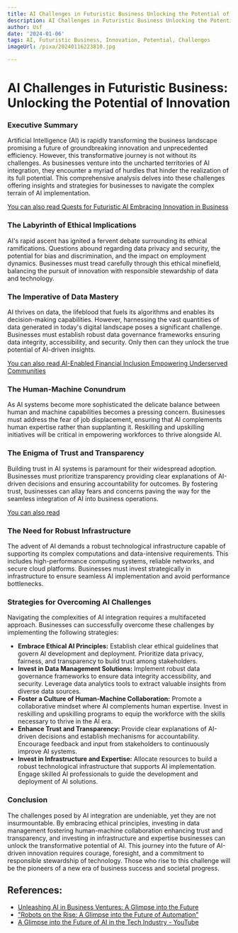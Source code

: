 ```yaml
---
title: AI Challenges in Futuristic Business Unlocking the Potential of Innovation
description: AI Challenges in Futuristic Business Unlocking the Potential of Innovation
author: Usf
date: '2024-01-06'
tags: AI, Futuristic Business, Innovation, Potential, Challenges
imageUrl: /pixa/20240116223810.jpg

---
```

# AI Challenges in  Futuristic Business: Unlocking the Potential of Innovation

### Executive Summary

Artificial Intelligence (AI) is rapidly transforming the business landscape promising a future of groundbreaking innovation and unprecedented efficiency. However, this transformative journey  is not without its challenges. As businesses venture  into the uncharted territories of AI integration, they encounter a  myriad of hurdles that hinder the realization of its full potential.  This comprehensive analysis delves into these challenges offering  insights and strategies for businesses to navigate the complex terrain  of AI implementation.

[You can also read Quests for Futuristic AI  Embracing Innovation in Business](Quests%20for%20Futuristic%20AI%20Embracing%20Innovation%20in%20Business)


### The Labyrinth of Ethical Implications

AI's rapid ascent has ignited a fervent debate surrounding its ethical ramifications. Questions abound  regarding data privacy and security, the potential for bias and discrimination, and the impact on employment dynamics.  Businesses must tread carefully through this ethical minefield, balancing the pursuit  of innovation with responsible  stewardship of data and technology.

### The Imperative of Data  Mastery

AI  thrives on  data, the lifeblood that fuels its algorithms and enables its decision-making capabilities. However, harnessing the vast quantities of data generated in today's digital landscape poses a  significant challenge. Businesses must  establish robust data governance frameworks ensuring data  integrity, accessibility, and security. Only  then can  they unlock the  true potential of AI-driven insights.

[You can also read AI-Enabled Financial Inclusion  Empowering Underserved Communities](AI-Enabled%20Financial%20Inclusion%20Empowering%20Underserved%20Communities)


### The Human-Machine Conundrum

As AI  systems become more sophisticated the delicate balance between human  and machine capabilities becomes a pressing concern.  Businesses must address the fear of job displacement, ensuring that  AI complements human expertise rather than supplanting it. Reskilling and upskilling initiatives will be critical in empowering workforces to thrive alongside AI.

###  The Enigma of Trust and Transparency

Building trust in AI systems  is paramount for their widespread  adoption.  Businesses must prioritize transparency providing clear explanations of AI-driven decisions and ensuring accountability for outcomes. By fostering trust,  businesses can allay fears and concerns paving  the way for the seamless integration of AI into business operations.

[You can also read ]()


### The Need for Robust Infrastructure

The advent of AI demands a robust technological infrastructure  capable of supporting its complex computations and data-intensive requirements. This includes high-performance computing systems, reliable networks, and secure cloud platforms. Businesses must invest strategically in infrastructure to ensure seamless AI implementation and avoid performance bottlenecks.

### Strategies for Overcoming AI Challenges

Navigating the  complexities of AI integration requires a multifaceted approach.  Businesses can successfully overcome these challenges by implementing the following strategies:

- **Embrace Ethical AI Principles:** Establish clear  ethical guidelines that  govern AI development and deployment.  Prioritize data privacy, fairness,  and transparency to build trust among stakeholders.
- **Invest in Data Management Solutions:** Implement  robust data  governance  frameworks to ensure data integrity accessibility, and security. Leverage data analytics tools to extract  valuable insights from diverse data sources.
- **Foster a Culture  of Human-Machine  Collaboration:** Promote a collaborative mindset where AI complements human expertise. Invest in reskilling and upskilling programs to equip  the workforce with  the skills  necessary to thrive in the AI era.
- **Enhance Trust and Transparency:** Provide clear explanations  of AI-driven  decisions and establish mechanisms for accountability. Encourage feedback and input  from stakeholders to continuously improve  AI  systems.
- **Invest in Infrastructure and Expertise:** Allocate  resources  to  build a robust technological infrastructure that supports AI implementation. Engage skilled AI professionals to guide the development and deployment  of AI  solutions.

### Conclusion

The challenges posed by AI integration are undeniable, yet they are  not insurmountable.  By embracing ethical principles, investing in data management fostering human-machine collaboration enhancing trust and transparency, and investing  in infrastructure and expertise businesses can unlock the transformative potential of AI. This journey into the future of AI-driven innovation requires courage, foresight, and a commitment to responsible stewardship of technology. Those who rise to this  challenge will be the pioneers of a new era of business success and societal progress.

## References:
- [Unleashing AI in Business Ventures: A Glimpse into the Future](https://www.linkedin.com/pulse/unleashing-ai-business-ventures-glimpse-future-uponly-technologies-knguf?trk=public_post_main-feed-card_feed-article-content)
- ["Robots on the Rise: A Glimpse into the Future of Automation"](https://medium.com/@aeark0011/robots-on-the-rise-a-glimpse-into-the-future-of-automation-44c640c78ddb)
- [A Glimpse into the Future of AI in the Tech Industry - YouTube](https://www.youtube.com/watch?v=SC_swiLlgeE)
